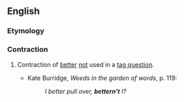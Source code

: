 ==English==

===Etymology===
{{suffix|better|n't}}

===Contraction===
{{en-cont}}

# {{nonstandard}} Contraction of [[better]] [[not]] used in a [[tag question]].
#* Kate Burridge, ''Weeds in the garden of words'', p. 119:
#*: ''I better pull over, '''bettern't''' I?''